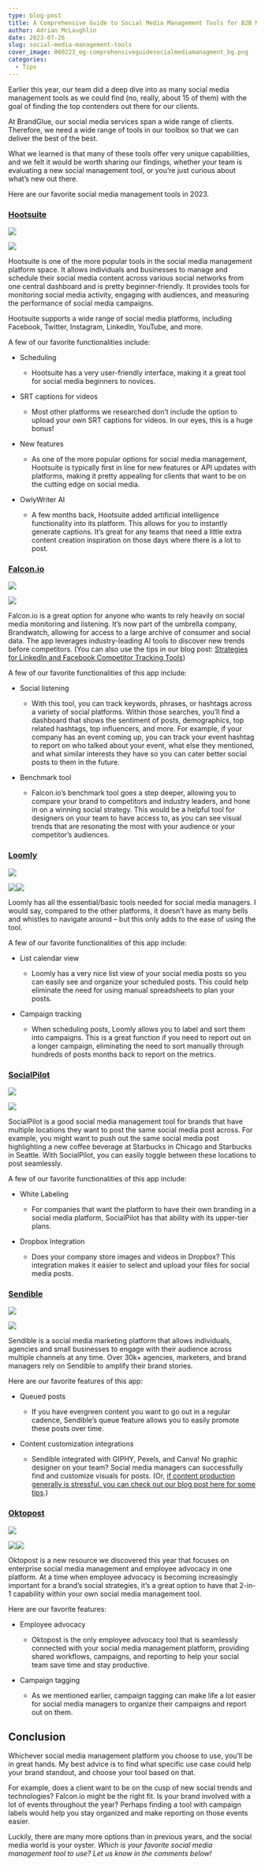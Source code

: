 ```yaml
---
type: blog-post
title: A Comprehensive Guide to Social Media Management Tools for B2B Marketers
author: Adrian McLaughlin
date: 2023-07-26
slug: social-media-management-tools
cover_image: 060223_eg-comprehensiveguidesocialmediamanagment_bg.png
categories:
  - Tips
---
```

Earlier this year, our team did a deep dive into as many social media management tools as we could find (no, really, about 15 of them) with the goal of finding the top contenders out there for our clients.

At BrandGlue, our social media services span a wide range of clients. Therefore, we need a wide range of tools in our toolbox so that we can deliver the best of the best. 

What we learned is that many of these tools offer very unique capabilities, and we felt it would be worth sharing our findings, whether your team is evaluating a new social management tool, or you’re just curious about what’s new out there. 

Here are our favorite social media management tools in 2023.

### [Hootsuite](https://www.hootsuite.com/)



![](screenshot-2023-07-26-at-5.46.37-pm.png)

![](https://lh4.googleusercontent.com/Z8Rs8Vs8PW7pqflWAZ9fQd2V47gRbO5BNLCczff3dVnc-A7KKn-fc7FJ9RDnUywC0lNEX_yvNGHE1Bh2wuX_xH0zp1uBpZSS2OkR6muOHWQ7OSIAPQXGEm7LwWpXLG1Oxqp8Liwdo-H6QfFlgSiDocY)

Hootsuite is one of the more popular tools in the social media management platform space. It allows individuals and businesses to manage and schedule their social media content across various social networks from one central dashboard and is pretty beginner-friendly. It provides tools for monitoring social media activity, engaging with audiences, and measuring the performance of social media campaigns.

Hootsuite supports a wide range of social media platforms, including Facebook, Twitter, Instagram, LinkedIn, YouTube, and more.

A few of our favorite functionalities include: 

* Scheduling 

  * Hootsuite has a very user-friendly interface, making it a great tool for social media beginners to novices. 
* SRT captions for videos

  * Most other platforms we researched don’t include the option to upload your own SRT captions for videos. In our eyes, this is a huge bonus!
* New features 

  * As one of the more popular options for social media management, Hootsuite is typically first in line for new features or API updates with platforms, making it pretty appealing for clients that want to be on the cutting edge on social media.
* OwlyWriter AI 

  * A few months back, Hootsuite added artificial intelligence functionality into its platform. This allows for you to instantly generate captions. It’s great for any teams that need a little extra content creation inspiration on those days where there is a lot to post.

### [Falcon.io](https://www.brandwatch.com/#from-falcon)



![](screenshot-2023-07-26-at-5.46.11-pm.png)

![](https://lh5.googleusercontent.com/l7m7O9BK0xs8QvdOiKbsypFD0Uv3OERSTgDERzlFdW5v3d7NiIsqNYd723wsIz9vRjW9k-oIZuM_0f_0fcbSROAwU92eVRQAF4Jg0qbtPAnUyMEsBGknn1QMEVAOOzUXQt2558ap8goZVQDc29D4Kag)

Falcon.io is a great option for anyone who wants to rely heavily on social media monitoring and listening. It’s now part of the umbrella company, Brandwatch, allowing for access to a large archive of consumer and social data. The app leverages industry-leading AI tools to discover new trends before competitors. (You can also use the tips in our blog post: ​​[Strategies for LinkedIn and Facebook Competitor Tracking Tools](https://brandglue.com/blog/strategies-linkedin-facebook-competitor-tracking-tools/)) 

A few of our favorite functionalities of this app include: 

* Social listening

  * With this tool, you can track keywords, phrases, or hashtags across a variety of social platforms. Within those searches, you’ll find a dashboard that shows the sentiment of posts, demographics, top related hashtags, top influencers, and more. For example, if your company has an event coming up, you can track your event hashtag to report on who talked about your event, what else they mentioned, and what similar interests they have so you can cater better social posts to them in the future. 
* Benchmark tool

  * Falcon.io’s benchmark tool goes a step deeper, allowing you to compare your brand to competitors and industry leaders, and hone in on a winning social strategy. This would be a helpful tool for designers on your team to have access to, as you can see visual trends that are resonating the most with your audience or your competitor’s audiences.

### [Loomly](https://www.loomly.com/)







![](loomly-for-marketing-teams-logo-2284ee7aa64e30b37d81a9e1a20dd211ffc8c6d6cdde5e9feb749255073fbccc.png)

![](https://lh6.googleusercontent.com/cthKZansLW2mHorV4_SsZfCb7F9b0nNWtUWr6PsLJC9b0W-lv96_yhOwVX_YiVucVT3d9UrokekNoJTcKJAdfzE9DDrhpuHDyzJmfOjQ3GTV1Xwcw2rF-MBs81qzHU4RMZb3iStRYpSoI47xjIMwrNw)![](https://lh3.googleusercontent.com/N7FBXxs6VAl5gAk03JVEHHqojbUX9l3BAb7W7aZEiMrVN3MGhyTkiL1hrYy9PUuL1J_LevV0d-nkM3mybt5cWx8VX0BXNJcfOpj75WpVGpV2AGyTUN6BEKaBllb9mT_NLnKlskwbxXEdGVov0Fc_C_Y)

Loomly has all the essential/basic tools needed for social media managers. I would say, compared to the other platforms, it doesn’t have as many bells and whistles to navigate around – but this only adds to the ease of using the tool. 

A few of our favorite functionalities of this app include: 

* List calendar view

  * Loomly has a very nice list view of your social media posts so you can easily see and organize your scheduled posts. This could help eliminate the need for using manual spreadsheets to plan your posts. 
* Campaign tracking 

  * When scheduling posts, Loomly allows you to label and sort them into campaigns. This is a great function if you need to report out on a longer campaign, eliminating the need to sort manually through hundreds of posts months back to report on the metrics. 

### [SocialPilot](https://www.socialpilot.co/)

![](https://lh3.googleusercontent.com/d6fb4NXMVscR-zc0oE5VTpFazKC21l3uWCKIlebDY9FSVgccLDEUxBvBt-Nx2hfTdjV7oLojgk1Bc7Y7gkFxgSeJI1oiKpcwqI5eoJ8qEOyB1_jYA9-4rmhWrlMOp_sGKPiTuYAt8Pho0YdgmJc82dQ)

![](https://lh4.googleusercontent.com/B2E8fqxwDFyFbqvmkOYQUEHZ0w0zBkMP_zoEzhWHorBhrbETEDrcPpwlUu5Dn5NskihlV_IntekbR-gYlzS2BiTTK_mflqYlHd6q855g9vChCvgQcSYkYjeW-OuQwf5fA_KysJQc8ag6FsHtD2UuAaU)

SocialPilot is a good social media management tool for brands that have multiple locations they want to post the same social media post across. For example, you might want to push out the same social media post highlighting a new coffee beverage at Starbucks in Chicago and Starbucks in Seattle. With SocialPilot, you can easily toggle between these locations to post seamlessly. 

A few of our favorite functionalities of this app include: 

* White Labeling

  * For companies that want the platform to have their own branding in a social media platform, SocialPilot has that ability with its upper-tier plans.
* Dropbox Integration

  * Does your company store images and videos in Dropbox? This integration makes it easier to select and upload your files for social media posts. 

### [Sendible](https://www.sendible.com/)

![](screenshot-2023-07-26-at-5.44.56-pm.png)

![](https://lh4.googleusercontent.com/lYLOLa_s_aOdxIgeWDDzOAKcJKVZlwglnU9Ey03ZvhSKzK5KdxiNAhoxCQMTeIT61bYbyE4drhbRNE0l8w1qcGmf8EhGbe66e6javu7mhdfPa6EpdxEcH1I2kZGerRnzaHEI5AtPMAQOeDq_Qcb_4KA)

Sendible is a social media marketing platform that allows individuals, agencies and small businesses to engage with their audience across multiple channels at any time. Over 30k+ agencies, marketers, and brand managers rely on Sendible to amplify their brand stories.

Here are our favorite features of this app: 

* Queued posts

  * If you have evergreen content you want to go out in a regular cadence, Sendible’s queue feature allows you to easily promote these posts over time. 
* Content customization integrations

  * Sendible integrated with GIPHY, Pexels, and Canva! No graphic designer on your team? Social media managers can successfully find and customize visuals for posts. (Or, [if content production generally is stressful, you can check out our blog post here for some tips](https://brandglue.com/blog/4-tips-boost-b2b-social-media-presence-reduce-content-production-stress/).)

### [Oktopost](https://www.oktopost.com/)

![](screenshot-2023-07-26-at-5.37.02-pm.png)

![](https://lh6.googleusercontent.com/FDjkEym_EmDbjXS_r8pUh7lZFkjdB0049QmRs0Zo9hkfl3BzeF0aaHGinYE_8yWgCFl7xrYf7BBbcFM4QLfsPuR_RRd57ufigHfUBvjrEBxQiXjl7pRMSF25KC3YPm_I8W-BkBQ-P4TwM-OneV4IjcQ)![](https://lh6.googleusercontent.com/kbv-XJTDOReFh-uTWYavHx0VqljC0tS5pRQTzXVQWBpiH4g_wI_dXlgV1oMKvP8E5qMDEEnyAvwKaPBaN9drgPGhucaHkG3SnyVJIEEo_yHSi-LkcG2qLXtLk5c5yjXrmcN4fJc3cdog7dmskNGihd0)

Oktopost is a new resource we discovered this year that focuses on enterprise social media management and employee advocacy in one platform. At a time when employee advocacy is becoming increasingly important for a brand’s social strategies, it’s a great option to have that 2-in-1 capability within your own social media management tool.  

Here are our favorite features:

* Employee advocacy

  * Oktopost is the only employee advocacy tool that is seamlessly connected with your social media management platform, providing shared workflows, campaigns, and reporting to help your social team save time and stay productive.
* Campaign tagging

  * As we mentioned earlier, campaign tagging can make life a lot easier for social media managers to organize their campaigns and report out on them.

## Conclusion

Whichever social media management platform you choose to use, you’ll be in great hands. My best advice is to find what specific use case could help your brand standout, and choose your tool based on that.

For example, does a client want to be on the cusp of new social trends and technologies? Falcon.io might be the right fit. Is your brand involved with a lot of events throughout the year? Perhaps finding a tool with campaign labels would help you stay organized and make reporting on those events easier. 

Luckily, there are many more options than in previous years, and the social media world is your oyster. *Which is your favorite social media management tool to use? Let us know in the comments below!*